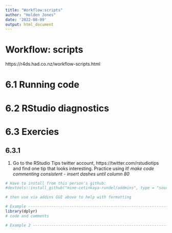 ```yaml
---
title: "Workflow:scripts"
author: "Holden Jones"
date: '2022-08-09'
output: html_document
---
```


# Workflow: scripts
https://r4ds.had.co.nz/workflow-scripts.html

# 6.1 Running code

# 6.2 RStudio diagnostics

# 6.3 Exercies

## 6.3.1

1. Go to the RStudio Tips twitter account, https://twitter.com/rstudiotips and find one tip that looks interesting. Practice using it!
*make code commenting consistent - insert dashes until column 80*
```r
# Have to install from this person's github:
#devtools::install_github("mine-cetinkaya-rundel/addmins", type = "source")

# then use via addins GUI above to help with formatting

# Example ----------------------------------------------------------------------
library(dplyr)
# code and comments

# Example 2 --------------------------------------------------------------------
```





